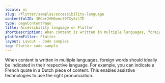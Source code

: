 ```yaml
---
locale: nl
slug: /flutter/samples/accessibility-language
contentfulID: 3RGer20M0omc39TXy6i1TE
type: pageContentPage
title: Accessibility language on Flutter
shortDescription: When content is written in multiple languages, foreign words should ideally be indicated in their respective language.
platformFilter: Flutter
layout: Layout - Code samples
tag: Flutter code sample
---
```


When content is written in multiple languages, foreign words should ideally be indicated in their respective language. For example, you can indicate a French quote in a Dutch piece of content. This enables assistive technologies to use the right pronunciation.

<CodeSample id="accessibility-language" locale="nl" platform="flutter"/>